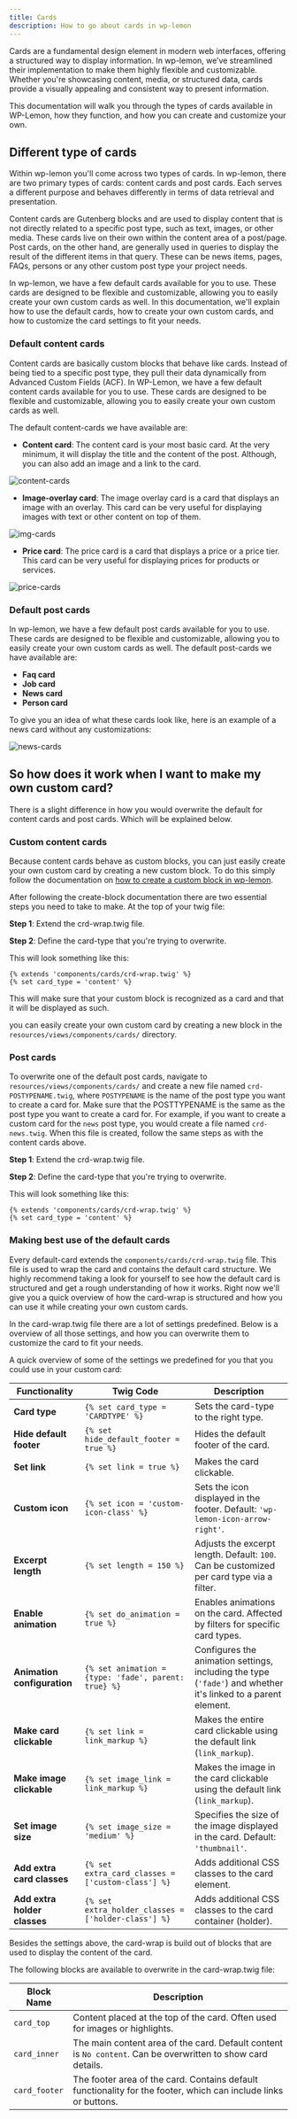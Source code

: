 ```yaml
---
title: Cards
description: How to go about cards in wp-lemon
---
```


Cards are a fundamental design element in modern web interfaces, offering a structured way to display information. 
In wp-lemon, we’ve streamlined their implementation to make them highly flexible and customizable. 
Whether you're showcasing content, media, or structured data, cards provide a visually appealing and consistent way to present information.

This documentation will walk you through the types of cards available in WP-Lemon, how they function, and how you can create and customize your own.

## Different type of cards
Within wp-lemon you'll come across two types of cards. In wp-lemon, there are two primary types of cards: content cards and post cards. 
Each serves a different purpose and behaves differently in terms of data retrieval and presentation.

Content cards are Gutenberg blocks and are used to display content that is not directly related to a specific post type, such as text, images, or other media. These cards live on their own within the content area of a post/page.
Post cards, on the other hand, are generally used in queries to display the result of the different items in that query. These can be news items, pages, FAQs, persons or any other custom post type your project needs.

In wp-lemon, we have a few default cards available for you to use. These cards are designed to be flexible and customizable, allowing you to easily create your own custom cards as well.
In this documentation, we'll explain how to use the default cards, how to create your own custom cards, and how to customize the card settings to fit your needs.

### Default content cards
Content cards are basically custom blocks that behave like cards. 
Instead of being tied to a specific post type, they pull their data dynamically from Advanced Custom Fields (ACF).
In WP-Lemon, we have a few default content cards available for you to use. 
These cards are designed to be flexible and customizable, allowing you to easily create your own custom cards as well.

The default content-cards we have available are:
- **Content card**:
The content card is your most basic card. At the very minimum, it will display the title and the content of the post.
Although, you can also add an image and a link to the card.

![content-cards](/doc-images/card-examples/content-cards.png)


- **Image-overlay card**:
The image overlay card is a card that displays an image with an overlay. 
This card can be very useful for displaying images with text or other content on top of them.

![img-cards](/doc-images/card-examples/img-cards.png)


- **Price card**:
The price card is a card that displays a price or a price tier.
This card can be very useful for displaying prices for products or services.

![price-cards](/doc-images/card-examples/price-cards.png)

### Default post cards
In wp-lemon, we have a few default post cards available for you to use. These cards are designed to be flexible and customizable, allowing you to easily create your own custom cards as well.
The default post-cards we have available are:

- **Faq card**
- **Job card**
- **News card**
- **Person card**

To give you an idea of what these cards look like, here is an example of a news card without any customizations:

![news-cards](/doc-images/card-examples/news-cards.png)

## So how does it work when I want to make my own custom card?
There is a slight difference in how you would overwrite the default for content cards and post cards.
Which will be explained below.

### Custom content cards
Because content cards behave as custom blocks, you can just easily create your own custom card by creating a new custom block.
To do this simply follow the documentation on [how to create a custom block in wp-lemon](/blocks/create-block).

After following the create-block documentation there are two essential steps you need to take to make. At the top of your twig file:

**Step 1**: Extend the crd-wrap.twig file.

**Step 2**: Define the card-type that you're trying to overwrite.

This will look something like this:
```twig
{% extends 'components/cards/crd-wrap.twig' %}
{% set card_type = 'content' %}
```	

This will make sure that your custom block is recognized as a card and that it will be displayed as such. 

you can easily create your own custom card by creating a new block in the `resources/views/components/cards/` directory.

### Post cards
To overwrite one of the default post cards, navigate to `resources/views/components/cards/` 
and create a new file named `crd-POSTYPENAME.twig`, where `POSTYPENAME` is the name of the post type you want to create a card for.
Make sure that the POSTTYPENAME is the same as the post type you want to create a card for.
For example, if you want to create a custom card for the `news` post type, you would create a file named `crd-news.twig`.
When this file is created, follow the same steps as with the content cards above.

**Step 1**: Extend the crd-wrap.twig file.

**Step 2**: Define the card-type that you're trying to overwrite.

This will look something like this:
```twig
{% extends 'components/cards/crd-wrap.twig' %}
{% set card_type = 'content' %}
```	

### Making best use of the default cards
Every default-card extends the `components/cards/crd-wrap.twig` file. 
This file is used to wrap the card and contains the default card structure.
We highly recommend taking a look for yourself to see how the default card is structured 
and get a rough understanding of how it works. Right now we'll give you a quick overview of how the card-wrap is structured and how you can use it while creating your own custom cards.

In the card-wrap.twig file there are a lot of settings predefined.
Below is a overview of all those settings, and how you can overwrite them to customize the card to fit your needs. 

A quick overview of some of the settings we predefined for you that you could use in your custom card:

| **Functionality**            | **Twig Code**                                  | **Description**                                                                                                           |
|------------------------------|------------------------------------------------|---------------------------------------------------------------------------------------------------------------------------|
| **Card type**                | `{% set card_type = 'CARDTYPE' %}`             | Sets the card-type to the right type.                                                                                     |
| **Hide default footer**      | `{% set hide_default_footer = true %}`         | Hides the default footer of the card.                                                                                     |
| **Set link**      | `{% set link = true %}`                        | Makes the card clickable.                                                                                     |
| **Custom icon**              | `{% set icon = 'custom-icon-class' %}`         | Sets the icon displayed in the footer. Default: `'wp-lemon-icon-arrow-right'`.                                            |
| **Excerpt length**           | `{% set length = 150 %}`                       | Adjusts the excerpt length. Default: `100`. Can be customized per card type via a filter.                                 |
| **Enable animation**         | `{% set do_animation = true %}`                | Enables animations on the card. Affected by filters for specific card types.                                              |
| **Animation configuration**  | `{% set animation = {type: 'fade', parent: true} %}` | Configures the animation settings, including the type (`'fade'`) and whether it's linked to a parent element.           |
| **Make card clickable**      | `{% set link = link_markup %}`                 | Makes the entire card clickable using the default link (`link_markup`).                                                   |
| **Make image clickable**     | `{% set image_link = link_markup %}`           | Makes the image in the card clickable using the default link (`link_markup`).                                             |
| **Set image size**           | `{% set image_size = 'medium' %}`              | Specifies the size of the image displayed in the card. Default: `'thumbnail'`.                                            |
| **Add extra card classes**   | `{% set extra_card_classes = ['custom-class'] %}` | Adds additional CSS classes to the card element.                                                                         |
| **Add extra holder classes** | `{% set extra_holder_classes = ['holder-class'] %}` | Adds additional CSS classes to the card container (holder).                                                             |

Besides the settings above, the card-wrap is build out of blocks that are used to display the content of the card.

The following blocks are available to overwrite in the card-wrap.twig file:

| **Block Name**  | **Description**                                                                                                  |
|------------------|------------------------------------------------------------------------------------------------------------------|
| `card_top`       | Content placed at the top of the card. Often used for images or highlights.                                     |
| `card_inner`     | The main content area of the card. Default content is `No content`. Can be overwritten to show card details.    |
| `card_footer`    | The footer area of the card. Contains default functionality for the footer, which can include links or buttons. |


